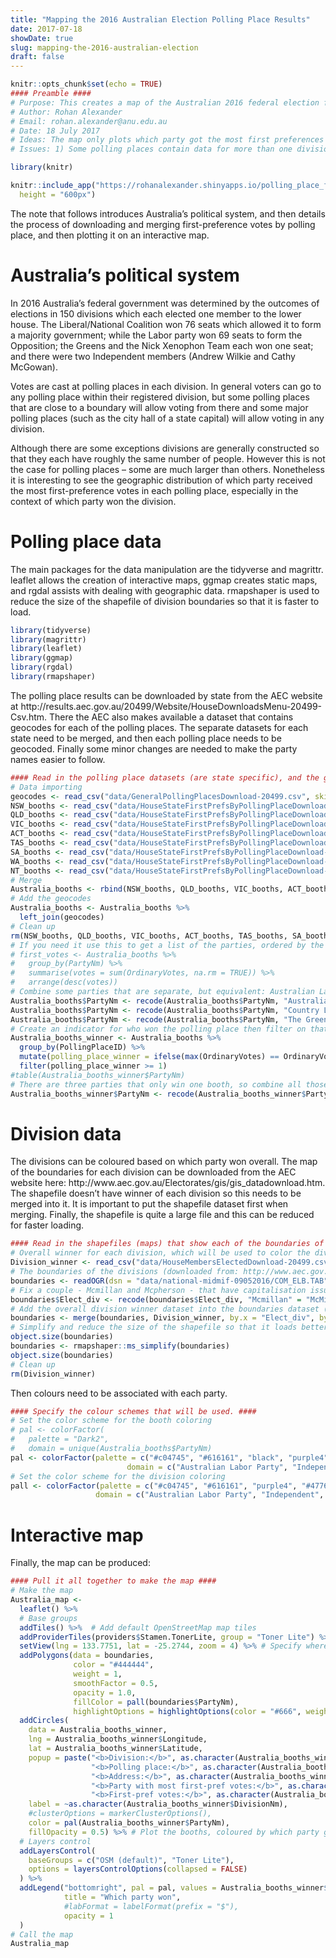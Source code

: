 ```yaml
---
title: "Mapping the 2016 Australian Election Polling Place Results"
date: 2017-07-18
showDate: true
slug: mapping-the-2016-australian-election
draft: false
---
```




```r
knitr::opts_chunk$set(echo = TRUE)
#### Preamble ####
# Purpose: This creates a map of the Australian 2016 federal election first-preference outcomes by booth
# Author: Rohan Alexander
# Email: rohan.alexander@anu.edu.au 
# Date: 18 July 2017
# Ideas: The map only plots which party got the most first preferences in each booth. It may be interesting to know something more about who came second and what happened to preferences and the eventual winner etc.
# Issues: 1) Some polling places contain data for more than one division. But at the moment they are plotted on top of each other. 2) The division and booth colours could probably be made a little nicer.

library(knitr)
```

```r
knitr::include_app("https://rohanalexander.shinyapps.io/polling_place_firstpref_winner/", 
  height = "600px")
```

The note that follows introduces Australia's political system, and then details the process of downloading and merging first-preference votes by polling place, and then plotting it on an interactive map.

# Australia's political system
In 2016 Australia's federal government was determined by the outcomes of elections in 150 divisions which each elected one member to the lower house. The Liberal/National Coalition won 76 seats which allowed it to form a majority government; while the Labor party won 69 seats to form the Opposition; the Greens and the Nick Xenophon Team each won one seat; and there were two Independent members (Andrew Wilkie and Cathy McGowan).

Votes are cast at polling places in each division. In general voters can go to any polling place within their registered division, but some polling places that are close to a boundary will allow voting from there and some major polling places (such as the city hall of a state capital) will allow voting in any division. 

Although there are some exceptions divisions are generally constructed so that they each have roughly the same number of people. However this is not the case for polling places -- some are much larger than others. Nonetheless it is interesting to see the geographic distribution of which party received the most first-preference votes in each polling place, especially in the context of which party won the division.


# Polling place data
The main packages for the data manipulation are the tidyverse and magrittr. leaflet allows the creation of interactive maps, ggmap creates static maps, and rgdal assists with dealing with geographic data. rmapshaper is used to reduce the size of the shapefile of division boundaries so that it is faster to load.

```r
library(tidyverse)
library(magrittr)
library(leaflet)
library(ggmap)
library(rgdal)
library(rmapshaper)
```

The polling place results can be downloaded by state from the AEC website at http://results.aec.gov.au/20499/Website/HouseDownloadsMenu-20499-Csv.htm. There the AEC also makes available a dataset that contains geocodes for each of the polling places. The separate datasets for each state need to be merged, and then each polling place needs to be geocoded. Finally some minor changes are needed to make the party names easier to follow.

```r
#### Read in the polling place datasets (are state specific), and the geocodes for each polling place. Then put it all together to have one geocoded polling place dataset for all of Australia: Australia_booths. Finally, create a dataset that is filtered so that it just shows the winner of each booth: Australia_booths_winner. ####
# Data importing
geocodes <- read_csv("data/GeneralPollingPlacesDownload-20499.csv", skip = 1)
NSW_booths <- read_csv("data/HouseStateFirstPrefsByPollingPlaceDownload-20499-NSW.csv", skip = 1)
QLD_booths <- read_csv("data/HouseStateFirstPrefsByPollingPlaceDownload-20499-QLD.csv", skip = 1)
VIC_booths <- read_csv("data/HouseStateFirstPrefsByPollingPlaceDownload-20499-VIC.csv", skip = 1)
ACT_booths <- read_csv("data/HouseStateFirstPrefsByPollingPlaceDownload-20499-ACT.csv", skip = 1)
TAS_booths <- read_csv("data/HouseStateFirstPrefsByPollingPlaceDownload-20499-TAS.csv", skip = 1)
SA_booths <- read_csv("data/HouseStateFirstPrefsByPollingPlaceDownload-20499-SA.csv", skip = 1)
WA_booths <- read_csv("data/HouseStateFirstPrefsByPollingPlaceDownload-20499-WA.csv", skip = 1)
NT_booths <- read_csv("data/HouseStateFirstPrefsByPollingPlaceDownload-20499-NT.csv", skip = 1)
# Merge
Australia_booths <- rbind(NSW_booths, QLD_booths, VIC_booths, ACT_booths, TAS_booths, SA_booths, WA_booths, NT_booths)
# Add the geocodes
Australia_booths <- Australia_booths %>% 
  left_join(geocodes)
# Clean up
rm(NSW_booths, QLD_booths, VIC_booths, ACT_booths, TAS_booths, SA_booths, WA_booths, NT_booths)
# If you need it use this to get a list of the parties, ordered by the number of first-preference votes
# first_votes <- Australia_booths %>%
#   group_by(PartyNm) %>%
#   summarise(votes = sum(OrdinaryVotes, na.rm = TRUE)) %>%
#   arrange(desc(votes))
# Combine some parties that are separate, but equivalent: Australian Labor Party & Australian Labor Party (Northern Territory) Branch & Labor, Country Liberals (NT) & Liberal, The Greens & The Greens (WA).
Australia_booths$PartyNm <- recode(Australia_booths$PartyNm, "Australian Labor Party (Northern Territory) Branch" = "Australian Labor Party", "Labor" = "Australian Labor Party")
Australia_booths$PartyNm <- recode(Australia_booths$PartyNm, "Country Liberals (NT)" = "Liberal/LNP", "Liberal National Party of Queensland" = "Liberal/LNP", "Liberal" = "Liberal/LNP")
Australia_booths$PartyNm <- recode(Australia_booths$PartyNm, "The Greens (WA)" = "The Greens")
# Create an indicator for who won the polling place then filter on that
Australia_booths_winner <- Australia_booths %>% 
  group_by(PollingPlaceID) %>% 
  mutate(polling_place_winner = ifelse(max(OrdinaryVotes) == OrdinaryVotes, max(OrdinaryVotes), 0)) %>%
  filter(polling_place_winner >= 1)
#table(Australia_booths_winner$PartyNm)
# There are three parties that only win one booth, so combine all those into 'Other'
Australia_booths_winner$PartyNm <- recode(Australia_booths_winner$PartyNm, "Australian Recreational Fishers Party" = "Other", "Christian Democratic Party (Fred Nile Group)" = "Other", "Derryn Hinch's Justice Party" = "Other")
```

# Division data
The divisions can be coloured based on which party won overall. The map of the boundaries for each division can be downloaded from the AEC website here: http://www.aec.gov.au/Electorates/gis/gis_datadownload.htm. The shapefile doesn't have winner of each division so this needs to be merged into it. It is important to put the shapefile dataset first when merging. Finally, the shapefile is quite a large file and this can be reduced for faster loading.

```r
#### Read in the shapefiles (maps) that show each of the boundaries of the divisions (electorates) then add the data to say who won that division. Result is a spatial dataframe called boundaries. ####
# Overall winner for each division, which will be used to color the division
Division_winner <- read_csv("data/HouseMembersElectedDownload-20499.csv", skip = 1)
# The boundaries of the divisions (downloaded from: http://www.aec.gov.au/Electorates/gis/gis_datadownload.htm)
boundaries <- readOGR(dsn = "data/national-midmif-09052016/COM_ELB.TAB", layer = "COM_ELB")
# Fix a couple - Mcmillan and Mcpherson - that have capitalisation issues
boundaries$Elect_div <- recode(boundaries$Elect_div, "Mcmillan" = "McMillan", "Mcpherson" = "McPherson")
# Add the overall division winner dataset into the boundaries dataset (thanks to http://www.nickeubank.com/wp-content/uploads/2015/10/RGIS2_MergingSpatialData_part1_Joins.html)
boundaries <- merge(boundaries, Division_winner, by.x = "Elect_div", by.y = "DivisionNm")
# Simplify and reduce the size of the shapefile so that it loads better
object.size(boundaries)
boundaries <- rmapshaper::ms_simplify(boundaries)
object.size(boundaries)
# Clean up
rm(Division_winner)
```

Then colours need to be associated with each party.

```r
#### Specify the colour schemes that will be used. ####
# Set the color scheme for the booth coloring
# pal <- colorFactor(
#   palette = "Dark2", 
#   domain = unique(Australia_booths$PartyNm)
pal <- colorFactor(palette = c("#c04745", "#616161", "black", "purple4", "#4776be", "#ff5800", "cyan1", "yellow", "#a8c832", "brown4"), 
                          domain = c("Australian Labor Party", "Independent", "Informal", "Katter's Australian Party", "Liberal/LNP", "Nick Xenophon Team", "Other", "Pauline Hanson's One Nation", "The Greens", "The Nationals"))
# Set the color scheme for the division coloring
pall <- colorFactor(palette = c("#c04745", "#616161", "purple4", "#4776be", "#4776be", "#ff5800", "#a8c832", "brown4"), 
                   domain = c("Australian Labor Party", "Independent", "Katter's Australian Party", "Liberal", "Liberal National Party", "Nick Xenophon Team", "The Greens", "The Nationals"))
```

# Interactive map
Finally, the map can be produced:

```r
#### Pull it all together to make the map ####
# Make the map
Australia_map <- 
  leaflet() %>%
  # Base groups
  addTiles() %>%  # Add default OpenStreetMap map tiles
  addProviderTiles(providers$Stamen.TonerLite, group = "Toner Lite") %>% # Add a black and white alternative
  setView(lng = 133.7751, lat = -25.2744, zoom = 4) %>% # Specify where the map is initially focused
  addPolygons(data = boundaries, 
              color = "#444444", 
              weight = 1, 
              smoothFactor = 0.5,
              opacity = 1.0, 
              fillColor = pall(boundaries$PartyNm),
              highlightOptions = highlightOptions(color = "#666", weight = 2, bringToFront = FALSE)) %>% # Add the plot of the divisions, coloured by which party won it
  addCircles(
    data = Australia_booths_winner,
    lng = Australia_booths_winner$Longitude, 
    lat = Australia_booths_winner$Latitude, 
    popup = paste("<b>Division:</b>", as.character(Australia_booths_winner$DivisionNm), "<br>",
                  "<b>Polling place:</b>", as.character(Australia_booths_winner$PollingPlaceNm), "<br>",
                  "<b>Address:</b>", as.character(Australia_booths_winner$PremisesAddress1), "<br>",
                  "<b>Party with most first-pref votes:</b>", as.character(Australia_booths_winner$PartyNm), "<br>",
                  "<b>First-pref votes:</b>", as.character(Australia_booths_winner$OrdinaryVotes), "<br>"),
    label = ~as.character(Australia_booths_winner$DivisionNm),
    #clusterOptions = markerClusterOptions(),
    color = pal(Australia_booths_winner$PartyNm),
    fillOpacity = 0.5) %>% # Plot the booths, coloured by which party got the most first-preferences.
  # Layers control
  addLayersControl(
    baseGroups = c("OSM (default)", "Toner Lite"),
    options = layersControlOptions(collapsed = FALSE)
  ) %>%
  addLegend("bottomright", pal = pal, values = Australia_booths_winner$PartyNm,
            title = "Which party won",
            #labFormat = labelFormat(prefix = "$"),
            opacity = 1
  )
# Call the map
Australia_map
```

